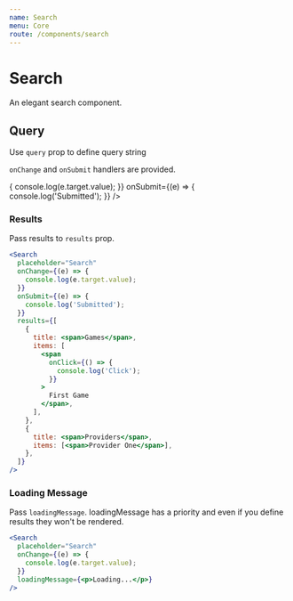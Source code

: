 ```yaml
---
name: Search
menu: Core
route: /components/search
---
```


# Search

An elegant search component.

## Query

Use `query` prop to define query string

`onChange` and `onSubmit` handlers are provided.

<Search
  placeholder="Search"
  onChange={(e) => {
    console.log(e.target.value);
  }}
  onSubmit={(e) => {
    console.log('Submitted');
  }}
/>

### Results

Pass results to `results` prop.

```jsx react-live
<Search
  placeholder="Search"
  onChange={(e) => {
    console.log(e.target.value);
  }}
  onSubmit={(e) => {
    console.log('Submitted');
  }}
  results={[
    {
      title: <span>Games</span>,
      items: [
        <span
          onClick={() => {
            console.log('Click');
          }}
        >
          First Game
        </span>,
      ],
    },
    {
      title: <span>Providers</span>,
      items: [<span>Provider One</span>],
    },
  ]}
/>
```

### Loading Message

Pass `loadingMessage`.
loadingMessage has a priority and even if you define results
they won't be rendered.

```jsx react-live
<Search
  placeholder="Search"
  onChange={(e) => {
    console.log(e.target.value);
  }}
  loadingMessage={<p>Loading...</p>}
/>
```
